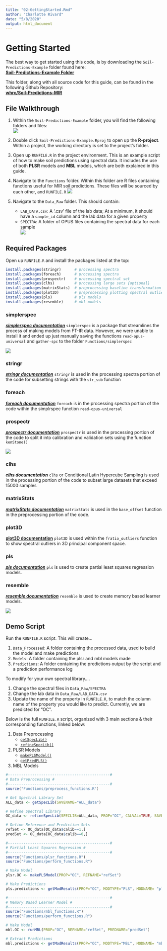```yaml
---
title: "02-GettingStarted.Rmd"
author: "Charlotte Rivard"
date: "5/8/2020"
output: html_document
---
```


# Getting Started

The best way to get started using this code, is by downloading the `Soil-Predictions-Example` folder found here:    
[**Soil-Predictions-Example Folder**](https://github.com/whrc/Soil-Predictions-MIR/tree/master/Soil-Predictions-Example)

This folder, along with all source code for this guide, can be found in the following Github Repository:    
[**whrc/Soil-Predictions-MIR**](https://github.com/whrc/Soil-Predictions-MIR)

## File Walkthrough {-}
1. Within the `Soil-Predictions-Example` folder, you will find the following folders and files:     
![](images/demo-folder.png)

2. Double click `Soil-Predictions-Example.Rproj` to open up the **R-project**. Within a project, the working directory is set to the project's folder.
<!-- Add picture when possible -->

3. Open up `RUNFILE.R` in the project environment. This is an example script of how to make soil predictions using spectral data. It includes the use of both **PLSR** models and **MBL** models, which are both explained in this guide. 

4. Navigate to the `Functions` folder. Within this folder are R files containing functions useful for MIR soil predictions. These files will be sourced by each other, and `RUNFILE.R`
![](images/functions_files.png)

5. Navigate to the `Data_Raw` folder. This should contain:    
    + `LAB_DATA.csv`: A '.csv' file of the lab data; At a minimum,  it should have a `sample_id` column and the lab data for a given property
    + `SPECTRA`: A folder of OPUS files containing the spectral data for each sample   
![](images/data-raw.png)
    
## Required Packages {-}
Open up `RUNFILE.R` and install the packages listed at the top:    

```r
install.packages(stringr)      # processing spectra
install.packages(foreach)      # processing spectra
install.packages(prospectr)    # processing spectral set
install.packages(clhs)         # processing large sets {optional}
install.packages(matrixStats)  # preprocessing baseline transformation
install.packages(plot3D)       # preprocessing plotting spectral outliers {optional}
install.packages(pls)          # pls models
install.packages(resemble)     # mbl models
```

### simplerspec {-}
[***simplerspec documentation***](https://github.com/philipp-baumann/simplerspec) 
`simplerspec` is a package that streamlines the process of making models from FT-IR data. However, we were unable to install it and ended up just manually saving the functions `read-opus-universal` and `gather-spc` to the folder `Functions/simplerspec`    
  
![](images/simplerspec-logo.png)

### stringr {-}
[***stringr documentation***](https://cran.r-project.org/web/packages/stringr/vignettes/stringr.html)
`stringr` is used in the processing spectra portion of the code for subsetting strings with the `str_sub` function    

### foreach {-}
[***foreach documentation***](https://cran.r-project.org/web/packages/foreach/vignettes/foreach.html)
`foreach` is in the processing spectra portion of the code within the simplrspec function `read-opus-universal`    

### prospectr {-}
[***prospectr documentation***](https://github.com/l-ramirez-lopez/prospectr) 
`prospectr` is used in the processing portion of the code to split it into calibration and validation sets using the function `kenStone()`    

![](images/prospectR.png)


### clhs {-}
[***clhs documentation***](https://cran.r-project.org/web/packages/clhs/clhs.pdf)
`clhs` or Conditional Latin Hypercube Sampling is used in the processing portion of the code to subset large datasets that exceed 15000 samples    



### matrixStats {-}
[***matrixStats documentation***](https://cran.rstudio.com/web/packages/matrixStats/index.html)
`matrixStats` is used in the `base_offset` function in the preprocessing portion of the code.    

### plot3D {-}
[**plot3D documentation**](http://www.sthda.com/english/wiki/impressive-package-for-3d-and-4d-graph-r-software-and-data-visualization)
`plot3D` is used within the `fratio_outliers` function to show spectral outliers in 3D principal component space.    

### pls {-}
[***pls documentation***](https://cran.r-project.org/web/packages/pls/vignettes/pls-manual.pdf)
`pls` is used to create partial least squares regression models.  

### resemble {-}
[***resemble documentation***](https://github.com/l-ramirez-lopez/resemble)
`resemble` is used to create memory based learner models.    

![](images/resemble_logo.png)

## Demo Script {-}
Run the `RUNFILE.R` script. This will create...     

1. `Data_Processed`: A folder containing the processed data, used to build the model and make predictions     
2. `Models`: A folder containing the plsr and mbl models made    
3. `Predictions`: A folder containing the predictions output by the script and a prediction performance log   

To modify for your own spectral library....

1. Change the spectral files in `Data_Raw/SPECTRA`    
2. Change the lab data in `Data_Raw/LAB_DATA.csv`
3. Update the name of the property in `RUNFILE.R`, to match the column name of the property you would like to predict. Currently, we are predicted for "OC".


Below is the full `RUNFILE.R` script, organized with 3 main sections & their corresponding functions, linked below:

1. Data Preprocessing      
    + [`getSpecLib()`](https://whrc.github.io/Soil-Predictions-MIR/data-preprocessing.html#getspeclib)    
    + [`refineSpecLib()`](https://whrc.github.io/Soil-Predictions-MIR/data-preprocessing.html#refinespeclib)    
    
2. PLSR Models    
    + [`makePLSModel()`](https://whrc.github.io/Soil-Predictions-MIR/plsr-models.html#makeplsmodel)
    + [`getPredPLS()`](https://whrc.github.io/Soil-Predictions-MIR/plsr-models.html#getpredpls)    
    
3. MBL Models    

```r
#----------------------------------------------#
# Data Preprocessing #
#----------------------------------------------#
source("Functions/preprocess_functions.R")

# Get Spectral Library Set
ALL_data <- getSpecLib(SAVENAME="ALL_data")

# Refine Spectral Library
OC_data <- refineSpecLib(SPECLIB=ALL_data, PROP="OC", CALVAL=TRUE, SAVENAME="OC_data")

# Define Reference and Prediction Sets
refSet <- OC_data[OC_data$calib==1,]
predSet <- OC_data[OC_data$calib==0,]

#----------------------------------------------#
# Partial Least Squares Regression #
#----------------------------------------------#
source("Functions/plsr_functions.R")
source("Functions/perform_functions.R")

# Make Model
plsr.OC <- makePLSModel(PROP="OC", REFNAME="refSet")

# Make Predictions
pls.predictions <- getModResults(PROP="OC", MODTYPE="PLS", MODNAME= "plsr.OC", PREDNAME= "predSet")

#----------------------------------------------#
# Memory Based Learner Model #
#----------------------------------------------#
source("Functions/mbl_functions.R")
source("Functions/perform_functions.R")

# Make Model
mbl.OC <- runMBL(PROP="OC", REFNAME="refSet", PREDNAME="predSet")

# Extract Predictions
mbl.predictions <- getModResults(PROP="OC", MODTYPE="MBL", MODNAME= "mbl.OC", PREDNAME= "predSet")

```

